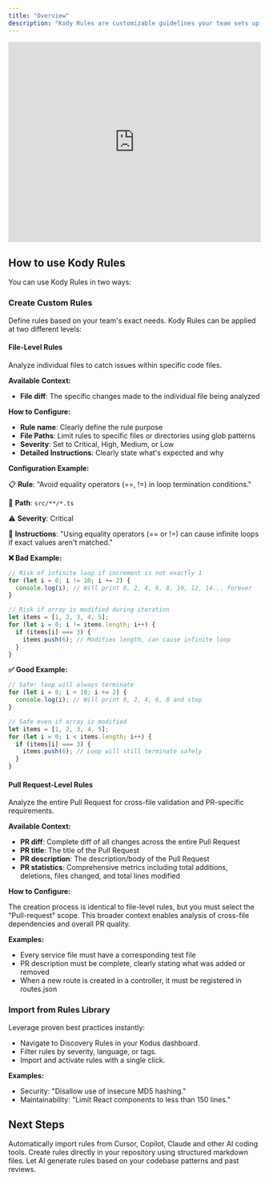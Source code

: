 ```yaml
---
title: "Overview"
description: "Kody Rules are customizable guidelines your team sets up to automatically enforce code quality, consistency, security, and maintainability."
---
```



<iframe
  width="100%"
  height="400"
  src="https://www.youtube.com/embed/KrzlUmmJh3s?si=igZuKTjlfT2FwRVm"
  title="YouTube video player"
  frameborder="0"
  allow="accelerometer; autoplay; clipboard-write; encrypted-media; gyroscope; picture-in-picture; web-share"
  referrerpolicy="strict-origin-when-cross-origin"
  allowfullscreen
></iframe>

## How to use Kody Rules

You can use Kody Rules in two ways:

### Create Custom Rules

Define rules based on your team's exact needs. Kody Rules can be applied at two different levels:

#### File-Level Rules

Analyze individual files to catch issues within specific code files.

**Available Context:**
- **File diff**: The specific changes made to the individual file being analyzed

**How to Configure:**
- **Rule name**: Clearly define the rule purpose
- **File Paths**: Limit rules to specific files or directories using glob patterns
- **Severity**: Set to Critical, High, Medium, or Low
- **Detailed Instructions**: Clearly state what's expected and why

**Configuration Example:**

📋 **Rule**: "Avoid equality operators (==, !=) in loop termination conditions."

📁 **Path**: `src/**/*.ts`

⚠️ **Severity**: Critical

📝 **Instructions**: "Using equality operators (== or !=) can cause infinite loops if exact values aren't matched."

**❌ Bad Example:**
```typescript
// Risk of infinite loop if increment is not exactly 1
for (let i = 0; i != 10; i += 2) {
  console.log(i); // Will print 0, 2, 4, 6, 8, 10, 12, 14... forever
}

// Risk if array is modified during iteration
let items = [1, 2, 3, 4, 5];
for (let i = 0; i != items.length; i++) {
  if (items[i] === 3) {
    items.push(6); // Modifies length, can cause infinite loop
  }
}
```

**✅ Good Example:**
```typescript
// Safe: loop will always terminate
for (let i = 0; i < 10; i += 2) {
  console.log(i); // Will print 0, 2, 4, 6, 8 and stop
}

// Safe even if array is modified
let items = [1, 2, 3, 4, 5];
for (let i = 0; i < items.length; i++) {
  if (items[i] === 3) {
    items.push(6); // Loop will still terminate safely
  }
}
```

#### Pull Request-Level Rules

Analyze the entire Pull Request for cross-file validation and PR-specific requirements.

**Available Context:**
- **PR diff**: Complete diff of all changes across the entire Pull Request
- **PR title**: The title of the Pull Request
- **PR description**: The description/body of the Pull Request
- **PR statistics**: Comprehensive metrics including total additions, deletions, files changed, and total lines modified

**How to Configure:**

The creation process is identical to file-level rules, but you must select the "Pull-request" scope. This broader context enables analysis of cross-file dependencies and overall PR quality.

**Examples:**
- Every service file must have a corresponding test file
- PR description must be complete, clearly stating what was added or removed
- When a new route is created in a controller, it must be registered in routes.json

### Import from Rules Library

Leverage proven best practices instantly:

- Navigate to Discovery Rules in your Kodus dashboard.
- Filter rules by severity, language, or tags.
- Import and activate rules with a single click.

**Examples:**

- Security: "Disallow use of insecure MD5 hashing."
- Maintainability: "Limit React components to less than 150 lines."

## Next Steps

<CardGroup cols={3}>
  <Card title="Sync IDE Rules" icon="window" href="/how_to_use/en/code_review/configs/rules_file_detection">
    Automatically import rules from Cursor, Copilot, Claude and other AI coding tools.
  </Card>
  <Card title="Repository Rules" icon="folder" href="/how_to_use/en/code_review/configs/repository_rules">
    Create rules directly in your repository using structured markdown files.
  </Card>
  <Card title="AI Generation" icon="sparkles" href="/how_to_use/en/code_review/learning/kody_rules_generation">
    Let AI generate rules based on your codebase patterns and past reviews.
  </Card>
</CardGroup>
